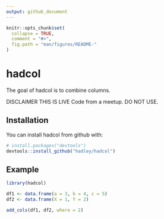 ```yaml
---
output: github_document
---
```


<!-- README.md is generated from README.Rmd. Please edit that file -->

```r
knitr::opts_chunk$set(
  collapse = TRUE,
  comment = "#>",
  fig.path = "man/figures/README-"
)
```
# hadcol

The goal of hadcol is to combine columns.

DISCLAIMER THIS IS LIVE Code from a meetup. DO NOT USE.

## Installation

You can install hadcol from github with:


``` r
# install.packages("devtools")
devtools::install_github("hadley/hadcol")
```

## Example

```r
library(hadcol)

df1 <- data.frame(a = 3, b = 4, c = 5)
df2 <- data.frame(X = 1, Y = 2)

add_cols(df1, df2, where = 2)
```
